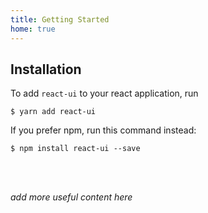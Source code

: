 ```yaml
---
title: Getting Started
home: true
---
```


## Installation

To add `react-ui` to your react application, run

```
$ yarn add react-ui
```

If you prefer npm, run this command instead:

```
$ npm install react-ui --save
```

<br /><br />

_add more useful content here_
